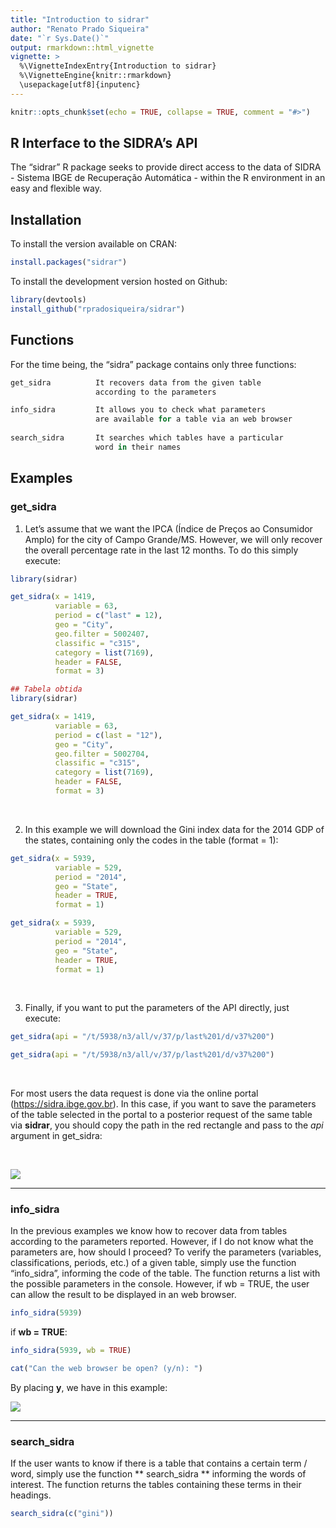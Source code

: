 ```yaml
---
title: "Introduction to sidrar"
author: "Renato Prado Siqueira"
date: "`r Sys.Date()`"
output: rmarkdown::html_vignette
vignette: >
  %\VignetteIndexEntry{Introduction to sidrar}
  %\VignetteEngine{knitr::rmarkdown}
  \usepackage[utf8]{inputenc}
---
```


```r
knitr::opts_chunk$set(echo = TRUE, collapse = TRUE, comment = "#>")
```


## R Interface to the SIDRA's API

The "sidrar" R package seeks to provide direct access to the data of SIDRA - Sistema IBGE de Recuperação Automática - within the R environment in an easy and flexible way.

## Installation

To install the version available on CRAN:

```r
install.packages("sidrar")
```

To install the development version hosted on Github:

```r
library(devtools)
install_github("rpradosiqueira/sidrar")
```

## Functions

For the time being, the "sidra" package contains only three functions:

```r
get_sidra          It recovers data from the given table
                   according to the parameters

info_sidra         It allows you to check what parameters
                   are available for a table via an web browser
                   
search_sidra       It searches which tables have a particular 
                   word in their names
```		   

## Examples
### get_sidra

1) Let's assume that we want the IPCA (Índice de Preços ao Consumidor Amplo) for the city of Campo Grande/MS. However, we will only recover the overall percentage rate in the last 12 months. To do this simply execute:

```r
library(sidrar)

get_sidra(x = 1419,
          variable = 63,
          period = c("last" = 12),
          geo = "City",
          geo.filter = 5002407,
          classific = "c315",
          category = list(7169),
          header = FALSE,
          format = 3)

```

```r
## Tabela obtida
library(sidrar)

get_sidra(x = 1419,
          variable = 63,
          period = c(last = "12"),
          geo = "City",
          geo.filter = 5002704,
          classific = "c315",
          category = list(7169),
          header = FALSE,
          format = 3)

```

<p> <br> </p>

2) In this example we will download the Gini index data for the 2014 GDP of the states, containing only the codes in the table (format = 1):

```r
get_sidra(x = 5939,
          variable = 529,
          period = "2014",
          geo = "State",
          header = TRUE,
          format = 1)

```

```r
get_sidra(x = 5939,
          variable = 529,
          period = "2014",
          geo = "State",
          header = TRUE,
          format = 1)

```

<p> <br> </p>

3) Finally, if you want to put the parameters of the API directly, just execute:

```r
get_sidra(api = "/t/5938/n3/all/v/37/p/last%201/d/v37%200")

```

```r
get_sidra(api = "/t/5938/n3/all/v/37/p/last%201/d/v37%200")

```

<p> <br> </p>

For most users the data request is done via the online portal (<https://sidra.ibge.gov.br>). In this case, if you want to save the parameters of the table selected in the portal to a posterior request of the same table via **sidrar**, you should copy the path in the red rectangle and pass to the *api* argument in get_sidra:         

<p> <br> </p>

![](fig2.png)

-------

### info_sidra

In the previous examples we know how to recover data from tables according to the parameters reported. However, if I do not know what the parameters are, how should I proceed? To verify the parameters (variables, classifications, periods, etc.) of a given table, simply use the function "info_sidra", informing the code of the table. The function returns a list with the possible parameters in the console. However, if wb = TRUE, the user can allow the result to be displayed in an web browser.

```r
info_sidra(5939)
```

if **wb = TRUE**:

```r
info_sidra(5939, wb = TRUE)
```

```r
cat("Can the web browser be open? (y/n): ")
```

By placing **y**, we have in this example:

![](fig1.png)

-------

### search_sidra

If the user wants to know if there is a table that contains a certain term / word, simply use the function ** search_sidra ** informing the words of interest. The function returns the tables containing these terms in their headings.

```r
search_sidra(c("gini"))
```
